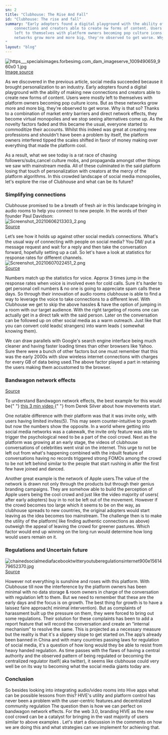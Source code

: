 ```yaml
---
sn: 2
title: "Clubhouse: The Rise And Fall"
id: "Clubhouse: The rise and fall"
summary: "Early adopters found a digital playground with the ability of making new
    connections and creators able to create nw forms of content. Users were mostly 
    left to themselves with platform owners becoming pop culture icons. But as these 
    networks grow more and more big, they're observed to get worse. Why is that so?
"
layout: "blog"
---
```


<p>
    <img
        src="https://images.hive.blog/DQmdk6EsnusCwA8nEa7A6SZqaCp4ozVb48N6dcJq9trZkoX/https___specials-images.forbesimg.com_dam_imageserve_1009490659_960x0%20(1).jpg"
        alt="https___specialsimages.forbesimg.com_dam_imageserve_1009490659_960x0 1.jpg"
    />
    <br />
    <a
        href="https://thumbor.forbes.com/thumbor/960x0/https%3A%2F%2Fspecials-images.forbesimg.com%2Fdam%2Fimageserve%2F1009490659%2F960x0.jpg%3Ffit%3Dscale"
        target="_blank"
        rel="nofollow noopener"
        title="This link will take you away from the app"
    >
        Image source
    </a>
</p>
<p>
    As we discovered in the previous article, social media succeeded because it
    brought personalization to an industry. Early adopters found a digital
    playground with the ability of making new connections and creators able to
    create new forms of content. Users were mostly left to themselves with
    platform owners becoming pop culture icons. But as these networks grow more
    and more big, they're observed to get worse. Why is that so? Thanks to a
    combination of market entry barriers and direct network effects, they become
    virtual monopolies and we stop seeing alternatives come up. As the novelty
    factors faded and this became the usual, everyone started to commoditize
    their accounts. Whilst this indeed was great at creating new professions and
    shouldn't have been a problem by itself, the platform owners interfered
    tipped the scales shifted in favor of money making over everything that made
    the platform cool.
</p>

<p>
    As a result, what we see today is a rat race of chasing
    followers/subs,cancel culture mobs, and propaganda amongst other things we
    saw with mainstream media. All of these culminated in the said platform
    losing that touch of personalization with creators at the mercy of the
    platform algorithms. In this crowded landscape of social media monopolies,
    let's explore the rise of Clubhouse and what can be its future?
</p>

<h3>Simplifying connections</h3>

<p>
    Clubhouse promised to be a breath of fresh air in this landscape bringing in
    audio rooms to help you connect to new people. In the words of their founder
    Paul Davidson:
    <br />
    <img
        src="https://images.hive.blog/DQmRZQx5CiDBFsBcc1JGLGzqAzKscGcKSrjsbneLNhAXbqp/Screenshot_20210606-213303_2.png"
        alt="Screenshot_20210606213303_2.png"
    />
    <br />
    <a
        href="https://www.financialexpress.com/industry/technology/exclusive-clubhouse-is-not-about-likes-and-follows-but-authentic-connections-co-founder-and-ceo-paul-davison/2264833/"
        target="_blank"
        rel="nofollow noopener"
        title="This link will take you away from the app"
    >
        Source
    </a>
</p>

<p>
    Let’s see how it holds up against other social media’s connections. What's
    the usual way of connecting with people on social media? You DM/ put a
    message request and wait for a reply and then take the conversation forward,
    hopefully setting up a call. So let's have a look at statistics for response
    rates for different channels.
    <br />
    <img
        src="https://images.hive.blog/DQmS52bh6YPwVTSs8hmuGAwSWxTmjmCCM7AdwsbyYovLs6T/Screenshot_20210607-022451_2.png"
        alt="Screenshot_20210607022451_2.png"
    />
    <br />
    <a
        href="https://www.approvedindex.co.uk/direct-marketing/direct-mail-response-rates"
        target="_blank"
        rel="nofollow noopener"
        title="This link will take you away from the app"
    >
        Source
    </a>
</p>

<p>
    Numbers match up the statistics for voice. Approx 3 times jump in the
    response rates when voice is involved even for cold calls. Sure it's harder
    to get personal cell numbers &amp; no one is going to appreciate spam calls
    these days. So through their innovation of audio rooms clubhouse is able to
    find a way to leverage the voice to take connections to a different level.
    With Clubhouse we get to skip the above hassles &amp; have the option of
    jumping in a room with our target audience. With the right targeting of
    rooms one can actually get in a direct talk with the said person. Later on
    the conversation can be followed up on other social media as a warm
    outreach. Just like that you can convert cold leads( strangers) into warm
    leads ( somewhat knowing them).
</p>

<p>
    We can draw parallels with Google's search engine interface being much
    cleaner and having faster loading times than other browsers like Yahoo. Sure
    there were a bunch of other factors but one must remember that this was the
    early 2000s with slow wireless internet connections with charges for every
    GB of data being used.The above factor played a part in retaining the users
    making them accustomed to the browser.
</p>

<h3>Bandwagon network effects</h3>
<p>
    <a
        href="https://www.nfx.com/post/network-effects-manual/"
        target="_blank"
        rel="nofollow noopener"
        title="This link will take you away from the app"
    >
        Source
    </a>
</p>

<p>
    To understand Bandwagon network effects, the best example for this would be{" "}
    <a
        href="https://youtu.be/fW8amMCVAJQ"
        target="_blank"
        rel="nofollow noopener"
        title="This link will take you away from the app"
    >
        this 3 min video
    </a>{" "}
    from Derek Silver about how movements start.
</p>

<p>
    One notable difference with their platform was that it was invite only, with
    users having limited invites(5). This may seem counter-intuitive to growth
    but now the numbers show the opposite. In a world where getting into social
    media networks was a cakewalk, the invite only feature was able to trigger
    the psychological need to be a part of the cool crowd. Next as the platform
    was growing at an early stage, the videos of clubhouse conversations of
    celebrities went viral on the internet. This urge to not be left out from
    what's happening combined with the inbuilt feature of conversations having
    no records triggered strong FOMOs among the crowd to be not left behind
    similar to the people that start rushing in after the first few have joined
    and danced.
</p>

<p>
    Another great example is the network of Apple users.The value of the network
    is drawn not only through the products but through their genius branding
    campaigns. They are somehow able to build the perception of Apple users
    being the cool crowd and just like the video majority of users( after early
    adopters) buy in to not be left out of the movement. However if the crowd
    becomes too large which it seems to be on the way, as clubhouse spreads to
    new countries, the original adopters would start leaving as the idea becomes
    too mainstream. The challenge then is to make the utility of the platform(
    like finding authentic connections as above) outweigh the appeal of leaving
    the crowd for greener pastures. Which factor would end up winning on the
    long run would determine how long would users remain on it.
</p>

<h3>Regulations and Uncertain future</h3>
<p>
    <img
        src="https://images.hive.blog/DQmfFEWPn3dWU4P8bSPr1ivs6JtBckBN4SYuYYsFT9GCQtv/chained-social-media-facebook-twitter-youtube-regulations-internet-900-e1561479652370.jpg"
        alt="chainedsocialmediafacebooktwitteryoutuberegulationsinternet900e1561479652370.jpg"
    />
    <br />
    <a
        href="https://lawschoolpolicyreview.files.wordpress.com/2019/06/chained-social-media-facebook-twitter-youtube-regulations-internet-900-e1561479652370.jpg"
        target="_blank"
        rel="nofollow noopener"
        title="This link will take you away from the app"
    >
        Source
    </a>
</p>

<p>
    However not everything is sunshine and roses with this platform. With
    Clubhouse till now the interference by the platform owners has been minimal
    with no data storage &amp; room owners in charge of the conversation with
    regulation left to them. But we need to remember that these are the early
    days and the focus is on growth. The best thing for growth is to have a
    laissez faire approach( minimal intervention). But as complaints of
    harassment built up the pressure on them, they were forced to bring out some
    regulations. Their solution for these complaints has been to add a report
    feature that will record the conversation and create an “internal mechanism”
    to resolve the same. This is projected as a necessary measure but the
    reality is that it's a slippery slope to get started on.The app’s already
    been banned in China and with many countries passing laws for regulation of
    social media, it's a question of how long would they be able to resist from
    heavy handed regulation. As time passes with the flaws of having a central
    authority and the observed pattern of being regulated or becoming the
    centralized regulator itself( aka twitter), it seems like clubhouse could
    very well be on its way to becoming what the social media giants today are.
</p>

<h3>Conclusion</h3>
<p>
    So besides looking into integrating audio/video rooms into Hive apps what
    can be possible lessons from this? HIVE's utility and platform control has
    never been a problem with the user-centric features.and decentralized
    community regulation The question then is how we can perfect on bandwagon
    network effects. For the web 3.0, branding HIVE as the new cool crowd can be
    a catalyst for bringing in the vast majority of users similar to above
    examples . Let's start a discussion in the comments on how we are doing this
    and what strategies can we implement for achieving that.
</p>
